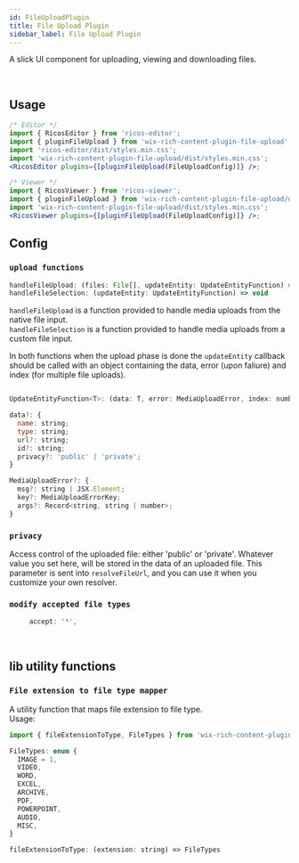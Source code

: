 ```yaml
---
id: FileUploadPlugin
title: File Upload Plugin
sidebar_label: File Upload Plugin
---
```



A slick UI component for uploading, viewing and downloading files.

<div className="card">
  <RicosEditorWithMobile
    content={createContent('Add a file!')}
    placeholder={'Type here!'}
    plugins={[pluginFileUpload({ handleFileSelection: mockFileUploadFunc })]}
  />
</div>
<br />

## Usage

```jsx
/* Editor */
import { RicosEditor } from 'ricos-editor';
import { pluginFileUpload } from 'wix-rich-content-plugin-file-upload';
import 'ricos-editor/dist/styles.min.css';
import 'wix-rich-content-plugin-file-upload/dist/styles.min.css';
<RicosEditor plugins={[pluginFileUpload(FileUploadConfig)]} />;

/* Viewer */
import { RicosViewer } from 'ricos-viewer';
import { pluginFileUpload } from 'wix-rich-content-plugin-file-upload/dist/module.viewer';
import 'wix-rich-content-plugin-file-upload/dist/styles.min.css';
<RicosViewer plugins={[pluginFileUpload(FileUploadConfig)]} />;
```

## Config

### `upload functions`

```jsx
handleFileUpload: (files: File[], updateEntity: UpdateEntityFunction) => void
handleFileSelection: (updateEntity: UpdateEntityFunction) => void
```

`handleFileUpload` is a function provided to handle media uploads from the native file input. <br />
`handleFileSelection` is a function provided to handle media uploads from a custom file input.

In both functions when the upload phase is done the `updateEntity` callback should be called with an object containing the data, error (upon faliure) and index (for multiple file uploads).

```jsx

UpdateEntityFunction<T>: (data: T, error: MediaUploadError, index: number) => void

data?: {
  name: string;
  type: string;
  url?: string;
  id?: string;
  privacy?: 'public' | 'private';
}

MediaUploadError?: {
  msg?: string | JSX.Element;
  key?: MediaUploadErrorKey;
  args?: Record<string, string | number>;
}
```

### `privacy`

Access control of the uploaded file: either 'public' or 'private'.
Whatever value you set here, will be stored in the data of an uploaded file.
This parameter is sent into `resolveFileUrl`, and you can use it when you customize your own resolver.

### `modify accepted file types`

```jsx
     accept: '*',
```

<br />

## lib utility functions

### `File extension to file type mapper`

A utility function that maps file extension to file type. <br />
Usage: <br />

```jsx
import { fileExtensionToType, FileTypes } from 'wix-rich-content-plugin-file-upload/libs/fileExtensionToType';

FileTypes: enum {
  IMAGE = 1,
  VIDEO,
  WORD,
  EXCEL,
  ARCHIVE,
  PDF,
  POWERPOINT,
  AUDIO,
  MISC,
}

fileExtensionToType: (extension: string) => FileTypes

```
